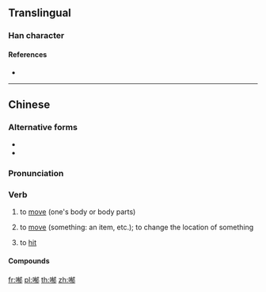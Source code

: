 ==Translingual==

===Han character===
{{Han char|rn=30|rad=口|as=09|sn=12|four=|canj=RKBL|ids=⿰口郁}}

====References====
* {{Han ref|kx=0198.140|dkj=03930|dj=0420.030|hdz=10638.100|uh=5590|ud=21904}}

----
==Chinese==
{{zh-forms}}

===Alternative forms===
* {{zh-l|郁*}}
* {{zh-l|逳*}}

===Pronunciation===
{{zh-pron
|m=yù
|c=juk1
|h=pfs=
|md=
|mn=
|w=
|mc=
|oc=
|cat=v
}}

===Verb===
{{zh-verb}}

# {{lb|zh|Cantonese}} to [[move]] (one's body or body parts)
#: {{zh-x|唔好 喐 啦！|Don't '''move'''!|C}}
#: {{zh-x|喐 親 手 就 聽{ting3} 打！|{{t-needed|yue}}|C}}
# {{lb|zh|Cantonese}} to [[move]] (something: an item, etc.); to change the location of something
#: {{zh-x|唔好 喐 佢！|Don't '''move''' it!|C}}
# {{lb|zh|Cantonese|slang}} to [[hit]]
#: {{zh-x|喐 佢！|'''Hit''' him!|C}}
<!--
# to [[touch]]
   --Unihan
-->

====Compounds====
{{zh-der|喐身喐勢|喐啲|喐下|喐手喐腳|喐動}}

[[fr:喐]]
[[pl:喐]]
[[th:喐]]
[[zh:喐]]